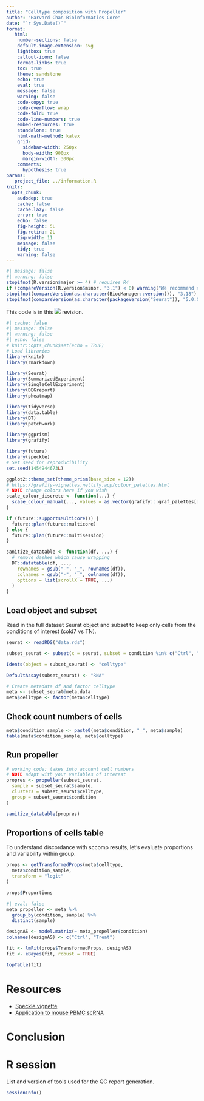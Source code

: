 ```yaml
---
title: "Celltype composition with Propeller"
author: "Harvard Chan Bioinformatics Core"
date: "`r Sys.Date()`"
format:
   html:
    number-sections: false
    default-image-extension: svg
    lightbox: true
    callout-icon: false
    format-links: true
    toc: true
    theme: sandstone
    echo: true
    eval: true
    message: false
    warning: false
    code-copy: true
    code-overflow: wrap
    code-fold: true
    code-line-numbers: true
    embed-resources: true
    standalone: true
    html-math-method: katex
    grid:
      sidebar-width: 250px
      body-width: 900px
      margin-width: 300px
    comments:
      hypothesis: true
params:
   project_file: ../information.R
knitr:
  opts_chunk:
    audodep: true
    cache: false
    cache.lazy: false
    error: true
    echo: false
    fig-height: 5L
    fig.retina: 2L
    fig-width: 11
    message: false
    tidy: true
    warning: false
---
```


```r
#| message: false
#| warning: false
stopifnot(R.version$major >= 4) # requires R4
if (compareVersion(R.version$minor, "3.1") < 0) warning("We recommend >= R4.3.1")
stopifnot(compareVersion(as.character(BiocManager::version()), "3.18") >= 0)
stopifnot(compareVersion(as.character(packageVersion("Seurat")), "5.0.0") >= 0)
```

This code is in this ![](https://img.shields.io/badge/status-draft-grey) revision.


```r
#| cache: false
#| message: false
#| warning: false
#| echo: false
# knitr::opts_chunk$set(echo = TRUE)
# Load libraries
library(knitr)
library(rmarkdown)

library(Seurat)
library(SummarizedExperiment)
library(SingleCellExperiment)
library(DEGreport)
library(pheatmap)

library(tidyverse)
library(data.table)
library(DT)
library(patchwork)

library(ggprism)
library(grafify)

library(future)
library(speckle)
# Set seed for reproducibility
set.seed(1454944673L)

ggplot2::theme_set(theme_prism(base_size = 12))
# https://grafify-vignettes.netlify.app/colour_palettes.html
# NOTE change colors here if you wish
scale_colour_discrete <- function(...) {
  scale_colour_manual(..., values = as.vector(grafify:::graf_palettes[["kelly"]]))
}

if (future::supportsMulticore()) {
  future::plan(future::multicore)
} else {
  future::plan(future::multisession)
}
```

```r
sanitize_datatable <- function(df, ...) {
  # remove dashes which cause wrapping
  DT::datatable(df, ...,
    rownames = gsub("-", "_", rownames(df)),
    colnames = gsub("-", "_", colnames(df)),
    options = list(scrollX = TRUE, ...)
  )
}
```

## Load object and subset
Read in the full dataset Seurat object and subset to keep only cells from the conditions of interest (cold7 vs TN).

```r
seurat <- readRDS("data.rds")

subset_seurat <- subset(x = seurat, subset = condition %in% c("Ctrl", "Treat"))

Idents(object = subset_seurat) <- "celltype"

DefaultAssay(subset_seurat) <- "RNA"

# Create metadata df and factor celltype
meta <- subset_seurat@meta.data
meta$celltype <- factor(meta$celltype)
```

## Check count numbers of cells

```r
meta$condition_sample <- paste0(meta$condition, "_", meta$sample)
table(meta$condition_sample, meta$celltype)
```

## Run propeller

```r
# working code; takes into account cell numbers
# NOTE adapt with your variables of interest
propres <- propeller(subset_seurat,
  sample = subset_seurat$sample,
  clusters = subset_seurat$celltype,
  group = subset_seurat$condition
)

sanitize_datatable(propres)
```

## Proportions of cells table

To understand discordance with sccomp results, let's evaluate proportions and variability within group. 


```r
props <- getTransformedProps(meta$celltype,
  meta$condition_sample,
  transform = "logit"
)

props$Proportions
```

```r
#| eval: false
meta_propeller <- meta %>%
  group_by(condition, sample) %>%
  distinct(sample)

designAS <- model.matrix(~ meta_propeller$condition)
colnames(designAS) <- c("Ctrl", "Treat")

fit <- lmFit(props$TransformedProps, designAS)
fit <- eBayes(fit, robust = TRUE)

topTable(fit)
```
# Resources

* [Speckle vignette](http://127.0.0.1:29356/library/speckle/doc/speckle.html#finding-significant-differences-in-cell-type-proportions-using-propeller)
* [Application to mouse PBMC scRNA](https://phipsonlab.github.io/propeller-paper-analysis/RealDataAnalysis.html#Young_vs_Old)

# Conclusion

# R session

List and version of tools used for the QC report generation.

```r
sessionInfo()
```


